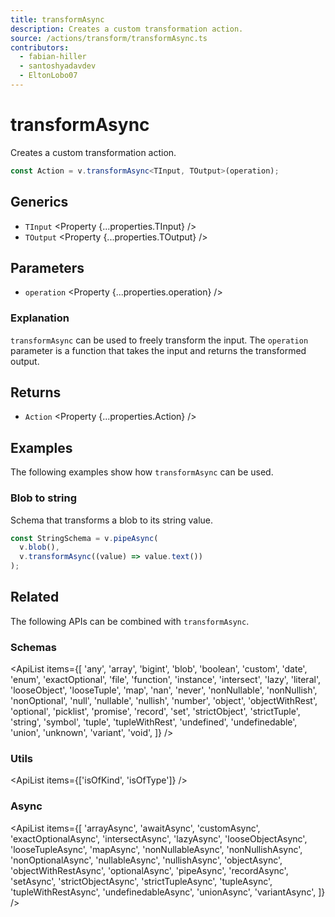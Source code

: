 ```yaml
---
title: transformAsync
description: Creates a custom transformation action.
source: /actions/transform/transformAsync.ts
contributors:
  - fabian-hiller
  - santoshyadavdev
  - EltonLobo07
---
```



# transformAsync

Creates a custom transformation action.

```ts
const Action = v.transformAsync<TInput, TOutput>(operation);
```

## Generics

- `TInput` <Property {...properties.TInput} />
- `TOutput` <Property {...properties.TOutput} />

## Parameters

- `operation` <Property {...properties.operation} />

### Explanation

`transformAsync` can be used to freely transform the input. The `operation` parameter is a function that takes the input and returns the transformed output.

## Returns

- `Action` <Property {...properties.Action} />

## Examples

The following examples show how `transformAsync` can be used.

### Blob to string

Schema that transforms a blob to its string value.

```ts
const StringSchema = v.pipeAsync(
  v.blob(),
  v.transformAsync((value) => value.text())
);
```

## Related

The following APIs can be combined with `transformAsync`.

### Schemas

<ApiList
  items={[
    'any',
    'array',
    'bigint',
    'blob',
    'boolean',
    'custom',
    'date',
    'enum',
    'exactOptional',
    'file',
    'function',
    'instance',
    'intersect',
    'lazy',
    'literal',
    'looseObject',
    'looseTuple',
    'map',
    'nan',
    'never',
    'nonNullable',
    'nonNullish',
    'nonOptional',
    'null',
    'nullable',
    'nullish',
    'number',
    'object',
    'objectWithRest',
    'optional',
    'picklist',
    'promise',
    'record',
    'set',
    'strictObject',
    'strictTuple',
    'string',
    'symbol',
    'tuple',
    'tupleWithRest',
    'undefined',
    'undefinedable',
    'union',
    'unknown',
    'variant',
    'void',
  ]}
/>

### Utils

<ApiList items={['isOfKind', 'isOfType']} />

### Async

<ApiList
  items={[
    'arrayAsync',
    'awaitAsync',
    'customAsync',
    'exactOptionalAsync',
    'intersectAsync',
    'lazyAsync',
    'looseObjectAsync',
    'looseTupleAsync',
    'mapAsync',
    'nonNullableAsync',
    'nonNullishAsync',
    'nonOptionalAsync',
    'nullableAsync',
    'nullishAsync',
    'objectAsync',
    'objectWithRestAsync',
    'optionalAsync',
    'pipeAsync',
    'recordAsync',
    'setAsync',
    'strictObjectAsync',
    'strictTupleAsync',
    'tupleAsync',
    'tupleWithRestAsync',
    'undefinedableAsync',
    'unionAsync',
    'variantAsync',
  ]}
/>
